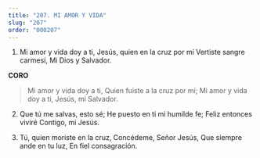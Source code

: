 ```yaml
---
title: "207. MI AMOR Y VIDA"
slug: "207"
order: "000207"
---
```


1. Mi amor y vida doy a ti, Jesús, quien en la cruz por mí Vertiste sangre carmesí,
Mi Dios y Salvador.

**CORO**
> Mi amor y vida doy a ti, Quien fuiste a la cruz por mí; Mi amor y vida doy a ti, Jesús, mi Salvador.

2. Que tú me salvas, esto sé;
He puesto en ti mi humilde fe; Feliz entonces viviré
Contigo, mi Jesús.

3. Tú, quien moriste en la cruz, Concédeme, Señor Jesús, Que siempre ande en tu luz, En fiel consagración.

